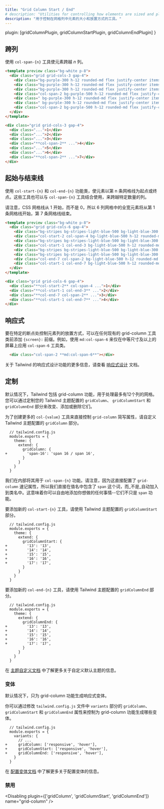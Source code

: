 ```yaml
---
title: "Grid Column Start / End"
# description: "Utilities for controlling how elements are sized and placed across grid columns."
description: "用于控制在网格列中元素的大小和放置方式的工具。"
---
```



  plugin: [gridColumnPlugin, gridColumnStartPlugin, gridColumnEndPlugin]
}

<!-- ## Spanning columns -->
## 跨列

<!-- Use the `col-span-{n}` utilities to make an element span _n_ columns. -->
使用 `col-span-{n}` 工具使元素跨越 _n_ 列。

```html purple
<template preview class="bg-white p-8">
  <div class="grid grid-cols-3 gap-4">
    <div class="bg-purple-300 h-12 rounded-md flex justify-center items-center text-white text-2xl font-extrabold">1</div>
    <div class="bg-purple-300 h-12 rounded-md flex justify-center items-center text-white text-2xl font-extrabold">2</div>
    <div class="bg-purple-300 h-12 rounded-md flex justify-center items-center text-white text-2xl font-extrabold">3</div>
    <div class="col-span-2 bg-purple-500 h-12 rounded-md flex justify-center items-center text-white text-2xl font-extrabold">4</div>
    <div class=" bg-purple-300 h-12 rounded-md flex justify-center items-center text-white text-2xl font-extrabold">5</div>
    <div class=" bg-purple-300 h-12 rounded-md flex justify-center items-center text-white text-2xl font-extrabold">6</div>
    <div class="col-span-2 bg-purple-500 h-12 rounded-md flex justify-center items-center text-white text-2xl font-extrabold">7</div>
  </div>
</template>

<div class="grid grid-cols-3 gap-4">
  <div class="...">1</div>
  <div class="...">2</div>
  <div class="...">3</div>
  <div class="**col-span-2** ...">4</div>
  <div class="...">5</div>
  <div class="...">6</div>
  <div class="**col-span-2** ...">7</div>
</div>
```

<!-- ## Starting and ending lines -->
## 起始与结束线

<!-- Use the `col-start-{n}` and `col-end-{n}` utilities to make an element start or end at the _nth_ grid line. These can also be combined with the `col-span-{n}` utilities to span a specific number of columns. -->
使用 `col-start-{n}` 和 `col-end-{n}` 功能类，使元素以第 n 条网格线为起点或终点。这些工具也可以与 `col-span-{n}` 工具结合使用，来跨越特定数量的列。

<!-- Note that CSS grid lines start at 1, not 0, so a full-width element in a 6-column grid would start at line 1 and end at line 7. -->
请注意，CSS 网格线从 1 开始，而不是 0，所以 6 列网格中的全宽元素将从第 1 条网格线开始，第 7 条网格线结束。

```html lightBlue
<template preview class="bg-white p-8">
  <div class="grid grid-cols-6 gap-4">
    <div class="bg-stripes bg-stripes-light-blue-500 bg-light-blue-300 bg-opacity-25 h-12 rounded-md flex items-center justify-center text-white text-2xl font-extrabold"></div>
    <div class="col-start-2 col-span-4 bg-light-blue-500 h-12 rounded-md flex items-center justify-center text-white text-2xl font-extrabold">1</div>
    <div class="bg-stripes bg-stripes-light-blue-500 bg-light-blue-300 bg-opacity-25 h-12 rounded-md flex items-center justify-center text-white text-2xl font-extrabold"></div>
    <div class="col-start-1 col-end-3 bg-light-blue-500 h-12 rounded-md flex items-center justify-center text-white text-2xl font-extrabold">2</div>
    <div class="bg-stripes bg-stripes-light-blue-500 bg-light-blue-300 bg-opacity-25 h-12 rounded-md flex items-center justify-center text-white text-2xl font-extrabold"></div>
    <div class="bg-stripes bg-stripes-light-blue-500 bg-light-blue-300 bg-opacity-25 h-12 rounded-md flex items-center justify-center text-white text-2xl font-extrabold"></div>
    <div class="col-end-7 col-span-2 bg-light-blue-500 h-12 rounded-md flex items-center justify-center text-white text-2xl font-extrabold">3</div>
    <div class="col-start-1 col-end-7 bg-light-blue-500 h-12 rounded-md flex items-center justify-center text-white text-2xl font-extrabold">4</div>
  </div>
</template>

<div class="grid grid-cols-6 gap-4">
  <div class="**col-start-2** col-span-4 ...">1</div>
  <div class="**col-start-1 col-end-3** ...">2</div>
  <div class="**col-end-7 col-span-2** ...">3</div>
  <div class="**col-start-1 col-end-7** ...">4</div>
</div>
```

<!-- ## Responsive -->
## 响应式

<!-- To control the column placement of an element at a specific breakpoint, add a `{screen}:` prefix to any existing grid-column utility. For example, use `md:col-span-6` to apply the `col-span-6` utility at only medium screen sizes and above. -->
要在特定的断点处控制元素列的放置方式，可以在任何现有的 grid-column 工具类前添加 `{screen}:` 前缀。例如，使用 `md:col-span-6` 来仅在中等尺寸及以上的屏幕上应用 `col-span-6` 工具类。

```html
  <div class="col-span-2 **md:col-span-6**"></div>
```

<!-- For more information about Tailwind's responsive design features, check out the [Responsive Design](/docs/responsive-design) documentation. -->
关于 Tailwind 的响应式设计功能的更多信息，请查看 [响应式设计](/docs/responsive-design) 文档。

<!-- ## Customizing -->
## 定制

<!-- By default Tailwind includes grid-column utilities for working with grids with up to 12 columns. You change, add, or remove these by customizing the `gridColumn`, `gridColumnStart`, and `gridColumnEnd` sections of your Tailwind theme config. -->
默认情况下，Tailwind 包括 grid-column 功能，用于处理最多有12个列的网格。您可以通过定制您的 Tailwind 主题配置的 `gridColumn`、 `gridColumnStart` 和 `gridColumnEnd` 部分来改变、添加或删除它们。

<!-- For creating more `col-{value}` utilities that control the `grid-column` shorthand property directly, customize the `gridColumn` section of your Tailwind theme config: -->
为了创建更多的 `col-{value}` 工具来直接控制 `grid-column` 简写属性，请自定义 Tailwind 主题配置的 `gridColumn` 部分。

```diff-js
  // tailwind.config.js
  module.exports = {
    theme: {
      extend: {
        gridColumn: {
+         'span-16': 'span 16 / span 16',
        }
      }
    }
  }
```

<!-- We use this internally for our `col-span-{n}` utilities. Note that since this configures the `grid-column` shorthand property directly, we include the word `span` directly in the value name, it's _not_ baked into the class name automatically. That means you are free to add entries that do whatever you want here — they don't just have to be `span` utilities. -->
我们在内部将其用于 `col-span-{n}` 功能。请注意，因为这直接配置了 `grid-column` 速记属性，所以我们直接在值名中包含了 `span` 这个词，而_不是_自动加入到类名中。这意味着你可以自由地添加你想做的任何事情--它们不只是 `span` 功能。

<!-- To add new `col-start-{n}` utilities, use the `gridColumnStart` section of your Tailwind theme config: -->
要添加新的  `col-start-{n}` 工具，请使用 Tailwind 主题配置的 `gridColumnStart` 部分。

```diff-js
  // tailwind.config.js
  module.exports = {
    theme: {
      extend: {
        gridColumnStart: {
+         '13': '13',
+         '14': '14',
+         '15': '15',
+         '16': '16',
+         '17': '17',
        }
      }
    }
  }
```

<!-- To add new `col-end-{n}` utilities, use the `gridColumnEnd` section of your Tailwind theme config: -->
要添加新的  `col-end-{n}` 工具，请使用 Tailwind 主题配置的 `gridColumnEnd` 部分。

```diff-js
  // tailwind.config.js
  module.exports = {
    theme: {
      extend: {
        gridColumnEnd: {
+         '13': '13',
+         '14': '14',
+         '15': '15',
+         '16': '16',
+         '17': '17',
        }
      }
    }
  }
```

<!-- Learn more about customizing the default theme in the [theme customization documentation](/docs/theme#customizing-the-default-theme). -->
在 [主题自定义文档](/docs/theme#customizing-the-default-theme) 中了解更多关于自定义默认主题的信息。

<!-- ### Variants -->
### 变体

<!-- By default, only responsive variants are generated for grid-column utilities. -->
默认情况下，只为 grid-column 功能生成响应式变体。

<!-- You can control which variants are generated for the grid-column utilities by modifying the `gridColumn`, `gridColumnStart`, and `gridColumnEnd` properties in the `variants` section of your `tailwind.config.js` file. -->
你可以通过修改 `tailwind.config.js` 文件中 `variants` 部分的 `gridColumn`、`gridColumnStart` 和 `gridColumnEnd` 属性来控制为 grid-column 功能生成哪些变体。

```diff-js
  // tailwind.config.js
  module.exports = {
    variants: {
      // ...
+     gridColumn: ['responsive', 'hover'],
+     gridColumnStart: ['responsive', 'hover'],
+     gridColumnEnd: ['responsive', 'hover'],
    }
  }
```

<!-- Learn more about configuring variants in the [configuring variants documentation](/docs/configuring-variants/). -->
在 [配置变体文档](/docs/configuring-variants/) 中了解更多关于配置变体的信息。

### 禁用

<Disabling plugin={['gridColumn', 'gridColumnStart', 'gridColumnEnd']} name="grid-column" />

